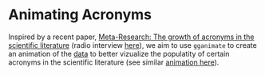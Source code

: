 # Animating Acronyms

Inspired by a recent paper, [Meta-Research: The growth of acronyms in the scientific literature](https://elifesciences.org/articles/60080) (radio interview [here](https://www.rnz.co.nz/national/programmes/sunday/audio/2018760724/from-dna-to-rna-science-s-unhealthy-obsession-with-acronyms)), we aim to use `gganimate` to create an animation of the [data](https://github.com/agbarnett/acronyms) to better vizualize the populatity of certain acronyms in the scientific literature (see similar [animation here](https://github.com/agbarnett/acronyms/tree/master/animation)).
